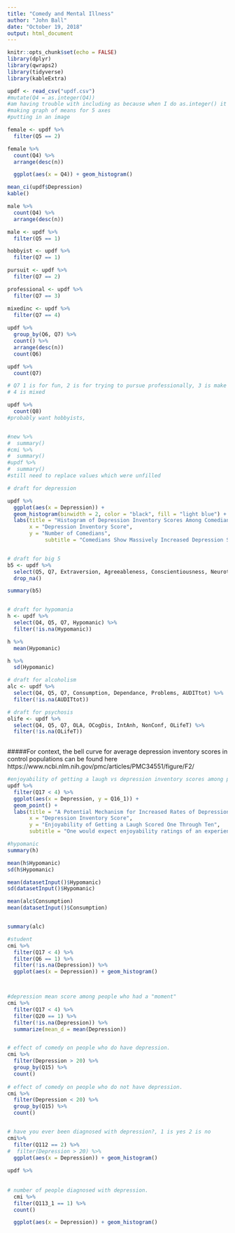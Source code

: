 ```yaml
---
title: "Comedy and Mental Illness"
author: "John Ball"
date: "October 19, 2018"
output: html_document
---
```


```r
knitr::opts_chunk$set(echo = FALSE)
library(dplyr)
library(qwraps2)
library(tidyverse)
library(kableExtra)

updf <- read_csv("updf.csv")
#mutate(Q4 = as.integer(Q4))
#am having trouble with including as because when I do as.integer() it makes all the values NA.
#making graph of means for 5 axes
#putting in an image

female <- updf %>%
  filter(Q5 == 2)

female %>%
  count(Q4) %>%
  arrange(desc(n))

  ggplot(aes(x = Q4)) + geom_histogram()

mean_ci(updf$Depression)
kable()

male %>%
  count(Q4) %>%
  arrange(desc(n))

male <- updf %>%
  filter(Q5 == 1)

hobbyist <- updf %>%
  filter(Q7 == 1)

pursuit <- updf %>%
  filter(Q7 == 2)

professional <- updf %>%
  filter(Q7 == 3)

mixedinc <- updf %>%
  filter(Q7 == 4)
  
updf %>%
  group_by(Q6, Q7) %>%
  count() %>%
  arrange(desc(n))
  count(Q6)

updf %>%
  count(Q7)

# Q7 1 is for fun, 2 is for trying to pursue professionally, 3 is make a living,
# 4 is mixed

updf %>%
  count(Q8)
#probably want hobbyists,



```

```r
#new %>%
#  summary()
#cmi %>%
#  summary()
#updf %>%
#  summary()
#still need to replace values which were unfilled
```

```r

# draft for depression

updf %>%
  ggplot(aes(x = Depression)) + 
  geom_histogram(binwidth = 2, color = "black", fill = "light blue") +
  labs(title = "Histogram of Depression Inventory Scores Among Comedians",
       x = "Depression Inventory Score",
       y = "Number of Comedians",
            subtitle = "Comedians Show Massively Increased Depression Scores Relative to General Population, With Control Median Being Less than 10")


# draft for big 5
b5 <- updf %>%
  select(Q5, Q7, Extraversion, Agreeableness, Conscientiousness, Neuroticism, Imagination) %>%
  drop_na()

summary(b5)


# draft for hypomania
h <- updf %>%
  select(Q4, Q5, Q7, Hypomanic) %>%
  filter(!is.na(Hypomanic))

h %>%
  mean(Hypomanic)

h %>%
  sd(Hypomanic)

# draft for alcoholism
alc <- updf %>%
  select(Q4, Q5, Q7, Consumption, Dependance, Problems, AUDITtot) %>%
  filter(!is.na(AUDITtot))

# draft for psychosis
olife <- updf %>%
  select(Q4, Q5, Q7, OLA, OCogDis, IntAnh, NonConf, OLifeT) %>%
  filter(!is.na(OLifeT))
       
```

#####For context, the bell curve for average depression inventory scores in control populations can be found here https://www.ncbi.nlm.nih.gov/pmc/articles/PMC34551/figure/F2/

```r
#enjoyability of getting a laugh vs depression inventory scores among performers.
updf %>%
  filter(Q17 < 4) %>%
  ggplot(aes(x = Depression, y = Q16_1)) + 
  geom_point() +
  labs(title = "A Potential Mechanism for Increased Rates of Depression Among Comedians",
       x = "Depression Inventory Score", 
       y = "Enjoyability of Getting a Laugh Scored One Through Ten",
       subtitle = "One would expect enjoyability ratings of an experience to go down as anhedonic depressive symptoms increase. However, as depressive symptoms increase, comedians continue to rate getting a laugh as being 'euphoric'")
```



```r
#hypomanic
summary(h)

mean(h$Hypomanic)
sd(h$Hypomanic)

mean(datasetInput()$Hypomanic)
sd(datasetInput()$Hypomanic)

mean(alc$Consumption)
mean(datasetInput()$Consumption)


summary(alc)
```





```r
#student
cmi %>%
  filter(Q17 < 4) %>%
  filter(Q6 == 1) %>% 
  filter(!is.na(Depression)) %>%
  ggplot(aes(x = Depression)) + geom_histogram()



#depression mean score among people who had a "moment"
cmi %>%
  filter(Q17 < 4) %>%
  filter(Q20 == 1) %>% 
  filter(!is.na(Depression)) %>%
  summarize(mean_d = mean(Depression))


# effect of comedy on people who do have depression.
cmi %>%
  filter(Depression > 20) %>%
  group_by(Q15) %>%
  count()
  
# effect of comedy on people who do not have depression.
cmi %>%
  filter(Depression < 20) %>%
  group_by(Q15) %>%
  count()


# have you ever been diagnosed with depression?, 1 is yes 2 is no
cmi%>%
  filter(Q112 == 2) %>%
#  filter(Depression > 20) %>%
  ggplot(aes(x = Depression)) + geom_histogram()
  
updf %>%
  
  
# number of people diagnosed with depression. 
  cmi %>%
  filter(Q113_1 == 1) %>%
  count()

  ggplot(aes(x = Depression)) + geom_histogram()
```

